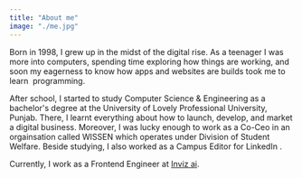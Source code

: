 ```yaml
---
title: "About me"
image: "./me.jpg"
---
```



Born in 1998, I grew up in the midst of the digital rise. As a teenager I was more into computers, spending time exploring how things are working, and soon my eagerness to know how apps and websites are builds took me to learn  programming.

After school, I started to study <Underlining highlight>Computer Science & Engineering as a bachelor's degree</Underlining> at the University of Lovely Professional University, Punjab. There, I learnt everything
about how to launch, develop, and market a digital business. Moreover, I was lucky enough to work as a Co-Ceo in an orgainsation called WISSEN which operates under Division of Student Welfare. Beside studying,
I also worked as a <Underlining highlight>Campus Editor for LinkedIn </Underlining>.

Currently, I work as a <Underlining highlight>Frontend Engineer</Underlining> at <a href="https://www.inviz.ai" target="_blank" rel="nofollow noopener noreferrer" aria-label="External Link">Inviz ai</a>.
